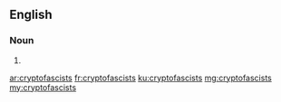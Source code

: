 {{also|crypto-fascists}}
==English==

===Noun===
{{head|en|noun plural form}}

# {{plural of|cryptofascist|lang=en}}

[[ar:cryptofascists]]
[[fr:cryptofascists]]
[[ku:cryptofascists]]
[[mg:cryptofascists]]
[[my:cryptofascists]]